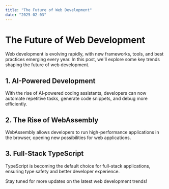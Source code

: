 ```yaml
---
title: "The Future of Web Development"
date: "2025-02-03"
---
```


# The Future of Web Development

Web development is evolving rapidly, with new frameworks, tools, and best practices emerging every year. In this post, we'll explore some key trends shaping the future of web development.

## 1. AI-Powered Development

With the rise of AI-powered coding assistants, developers can now automate repetitive tasks, generate code snippets, and debug more efficiently.

## 2. The Rise of WebAssembly

WebAssembly allows developers to run high-performance applications in the browser, opening new possibilities for web applications.

## 3. Full-Stack TypeScript

TypeScript is becoming the default choice for full-stack applications, ensuring type safety and better developer experience.

Stay tuned for more updates on the latest web development trends!
